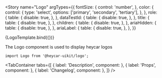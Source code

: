 

<!-- Meta -->

<Meta title="Components/Logo" component={Logo} argTypes={{}} />


<!-- Canvas -->

<Story
  name="Logo"
  argTypes={{
    fontSize: {
      control: 'number',
    },
    color: {
      control: {
        type: 'select',
        options: ['primary', 'secondary', 'tertiary'],
      },
    },
    role: {
      table: {
        disable: true,
      },
    },
    dataTestId: {
      table: {
        disable: true,
      },
    },
    title: {
      table: {
        disable: true,
      },
    },
    children: {
      table: {
        disable: true,
      },
    },
    ariaHidden: {
      table: {
        disable: true,
      },
    },
    ariaLabel: {
      table: {
        disable: true,
      },
    },
  }}
>
  {LogoTemplate.bind({})}
</Story>

<!-- Docs -->

<ComponentHeader
  name="Logo"
  version={version}
  stage={1}
  design="https://www.figma.com/file/rrvkvQEoVTOHa7MzyKSaoz/OTP-Global-Design-System?node-id=1073%3A116234"
/>

The Logo component is used to display heycar logos

```tsx
import Logo from '@heycar-uikit/logo';
```

<!-- Description -->

<TabContainer
  tabs={[
    { label: 'Description', component: <Description /> },
    { label: 'Props', component: <Props of={Logo} /> },
    { label: 'Changelog', component: <Changelog /> },
  ]}
/>
